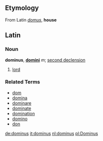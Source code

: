 ==Etymology==
From Latin ''[[domus]]'', '''house'''

==Latin==
===Noun===
'''dominus''', '''[[domini]]''' ''m''; [[Wiktionary:Latin second declension | second declension]]

# [[lord]]

===Related Terms===
*[[dom]]
*[[domina]]
*[[dominare]]
*[[dominate]]
*[[domination]]
*[[domino]]
*[[don]]

[[de:dominus]]
[[it:dominus]]
[[nl:dominus]]
[[pl:Dominus]]